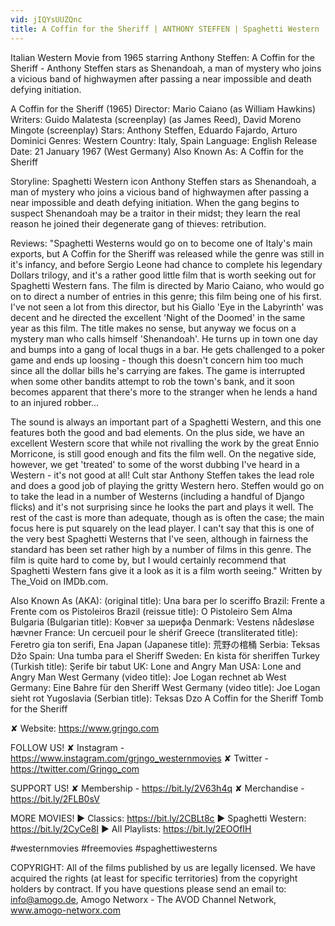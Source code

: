 ```yaml
---
vid: jIQYsUUZQnc
title: A Coffin for the Sheriff | ANTHONY STEFFEN | Spaghetti Western | Wild West | English
---
```


Italian Western Movie from 1965 starring Anthony Steffen: A Coffin for the Sheriff - Anthony Steffen stars as Shenandoah, a man of mystery who joins a vicious band of highwaymen after passing a near impossible and death defying initiation.

A Coffin for the Sheriff (1965)
Director: Mario Caiano (as William Hawkins)
Writers: Guido Malatesta (screenplay) (as James Reed), David Moreno Mingote (screenplay)
Stars: Anthony Steffen, Eduardo Fajardo, Arturo Dominici 
Genres: Western 
Country: Italy, Spain
Language: English
Release Date: 21 January 1967 (West Germany) 
Also Known As: A Coffin for the Sheriff 

Storyline:
Spaghetti Western icon Anthony Steffen stars as Shenandoah, a man of mystery who joins a vicious band of highwaymen after passing a near impossible and death defying initiation. When the gang begins to suspect Shenandoah may be a traitor in their midst; they learn the real reason he joined their degenerate gang of thieves: retribution.

Reviews:
"Spaghetti Westerns would go on to become one of Italy's main exports, but A Coffin for the Sheriff was released while the genre was still in it's infancy, and before Sergio Leone had chance to complete his legendary Dollars trilogy, and it's a rather good little film that is worth seeking out for Spaghetti Western fans. The film is directed by Mario Caiano, who would go on to direct a number of entries in this genre; this film being one of his first. I've not seen a lot from this director, but his Giallo 'Eye in the Labyrinth' was decent and he directed the excellent 'Night of the Doomed' in the same year as this film. The title makes no sense, but anyway we focus on a mystery man who calls himself 'Shenandoah'. He turns up in town one day and bumps into a gang of local thugs in a bar. He gets challenged to a poker game and ends up loosing - though this doesn't concern him too much since all the dollar bills he's carrying are fakes. The game is interrupted when some other bandits attempt to rob the town's bank, and it soon becomes apparent that there's more to the stranger when he lends a hand to an injured robber...

The sound is always an important part of a Spaghetti Western, and this one features both the good and bad elements. On the plus side, we have an excellent Western score that while not rivalling the work by the great Ennio Morricone, is still good enough and fits the film well. On the negative side, however, we get 'treated' to some of the worst dubbing I've heard in a Western - it's not good at all! Cult star Anthony Steffen takes the lead role and does a good job of playing the gritty Western hero. Steffen would go on to take the lead in a number of Westerns (including a handful of Django flicks) and it's not surprising since he looks the part and plays it well. The rest of the cast is more than adequate, though as is often the case; the main focus here is put squarely on the lead player. I can't say that this is one of the very best Spaghetti Westerns that I've seen, although in fairness the standard has been set rather high by a number of films in this genre. The film is quite hard to come by, but I would certainly recommend that Spaghetti Western fans give it a look as it is a film worth seeing." Written by The_Void on IMDb.com.

Also Known As (AKA):
(original title): Una bara per lo sceriffo
Brazil: Frente a Frente com os Pistoleiros
Brazil (reissue title): O Pistoleiro Sem Alma
Bulgaria (Bulgarian title): Ковчег за шерифа
Denmark: Vestens nådesløse hævner
France: Un cercueil pour le shérif
Greece (transliterated title): Feretro gia ton serifi, Ena
Japan (Japanese title): 荒野の棺桶
Serbia: Teksas Džo
Spain: Una tumba para el Sheriff
Sweden: En kista för sheriffen
Turkey (Turkish title): Şerife bir tabut
UK: Lone and Angry Man
USA: Lone and Angry Man
West Germany (video title): Joe Logan rechnet ab
West Germany: Eine Bahre für den Sheriff
West Germany (video title): Joe Logan sieht rot
Yugoslavia (Serbian title): Teksas Dzo
 A Coffin for the Sheriff
 Tomb for the Sheriff

✘ Website: https://www.grjngo.com

FOLLOW US!
✘ Instagram - https://www.instagram.com/grjngo_westernmovies
✘ Twitter - https://twitter.com/Grjngo_com

SUPPORT US!
✘ Membership - https://bit.ly/2V63h4q
✘ Merchandise - https://bit.ly/2FLB0sV

MORE MOVIES! 
► Classics: https://bit.ly/2CBLt8c 
► Spaghetti Western: https://bit.ly/2CyCe8I 
► All Playlists: https://bit.ly/2EOOfIH 

#westernmovies #freemovies #spaghettiwesterns

COPYRIGHT: All of the films published by us are legally licensed. We have acquired the rights (at least for specific territories) from the copyright holders by contract. If you have questions please send an email to: info@amogo.de, Amogo Networx - The AVOD Channel Network, www.amogo-networx.com